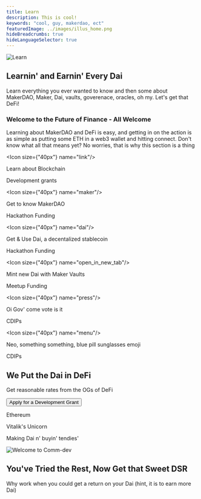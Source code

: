 ```yaml
---
title: Learn
description: This is cool!
keywords: "cool, guy, makerdao, ect"
featuredImage: ../images/illus_home.png
hideBreadcrumbs: true
hideLanguageSelector: true
---
```


<InfoBlock>

![Learn](/images/illus_learn.png)

<Box>

## Learnin' and Earnin' Every Dai

Learn everything you ever wanted to know and then some about MakerDAO, Maker, Dai, vaults, goverenace, oracles, oh my. Let's get that DeFi!

</Box>

</InfoBlock>

### Welcome to the Future of Finance - All Welcome

Learning about MakerDAO and DeFi is easy, and getting in on the action is as simple as putting some ETH in a web3 wallet and hitting connect. Don't know what all that means yet? No worries, that is why this section is a thing

<Chocolate>

<Box>

<Icon size={"40px"} name="link"/>

Learn about Blockchain

<Link to="/development-grants/index/">Development grants</Link>

</Box>

<Box>

<Icon size={"40px"} name="maker"/>

Get to know MakerDAO

<Link to="/hackathon/funding/">Hackathon Funding</Link>

</Box>

<Box>

<Icon size={"40px"} name="dai"/>

Get & Use Dai, a decentalized stablecoin

<Link to="/hackathon/funding/">Hackathon Funding</Link>

</Box>

</Chocolate>

<Chocolate>

<Box>

<Icon size={"40px"} name="open_in_new_tab"/>

Mint new Dai with Maker Vaults

<Link to="/meetup-funding/">Meetup Funding</Link>

</Box>

<Box>

<Icon size={"40px"} name="press"/>

Oi Gov' come vote is it

<Link to="/community-projects/">CDIPs</Link>

</Box>

<Box>

<Icon size={"40px"} name="menu"/>

Neo, something something, blue pill sunglasses emoji

<Link to="/community-projects/">CDIPs</Link>

</Box>

</Chocolate>

<InfoBlock>

<Box>

## We Put the Dai in DeFi

Get reasonable rates from the OGs of DeFi

<Button to="/funding/development-grants/">Apply for a Development Grant</Button>

</Box>

<Box>

<List>

Ethereum

Vitalik's Unicorn

Making Dai n' buyin' tendies'

</List>

</Box>

</InfoBlock>


<InfoBlock>

![Welcome to Comm-dev](/images/illus_home.png)

<Box>

## You've Tried the Rest, Now Get that Sweet DSR

Why work when you could get a return on your Dai (hint, it is to earn more Dai)

</Box>

</InfoBlock>

